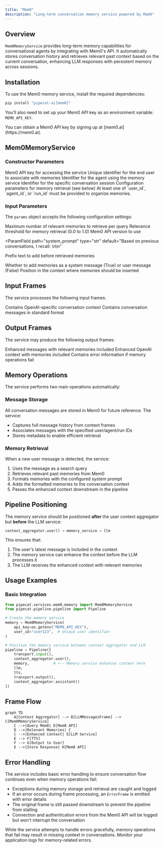 ```yaml
---
title: "Mem0"
description: "Long-term conversation memory service powered by Mem0"
---
```


## Overview

`Mem0MemoryService` provides long-term memory capabilities for conversational agents by integrating with Mem0's API. It automatically stores conversation history and retrieves relevant past context based on the current conversation, enhancing LLM responses with persistent memory across sessions.

## Installation

To use the Mem0 memory service, install the required dependencies:

```bash
pip install "pipecat-ai[mem0]"
```

You'll also need to set up your Mem0 API key as an environment variable: `MEM0_API_KEY`.

<Tip>
  You can obtain a Mem0 API key by signing up at [mem0.ai](https://mem0.ai).
</Tip>

## Mem0MemoryService

### Constructor Parameters

<ParamField path="api_key" type="str" required>
  Mem0 API key for accessing the service
</ParamField>

<ParamField path="user_id" type="str" optional>
  Unique identifier for the end user to associate with memories
</ParamField>

<ParamField path="agent_id" type="str" optional>
  Identifier for the agent using the memory service
</ParamField>

<ParamField path="run_id" type="str" optional>
  Identifier for the specific conversation session
</ParamField>

<ParamField path="params" type="InputParams" optional>
  Configuration parameters for memory retrieval (see below)
</ParamField>

<Tip>
  At least one of `user_id`, `agent_id`, or `run_id` must be provided to
  organize memories.
</Tip>

### Input Parameters

The `params` object accepts the following configuration settings:

<ParamField path="search_limit" type="int" default="10">
  Maximum number of relevant memories to retrieve per query
</ParamField>

<ParamField path="search_threshold" type="float" default="0.1">
  Relevance threshold for memory retrieval (0.0 to 1.0)
</ParamField>

<ParamField path="api_version" type="str" default="v2">
  Mem0 API version to use
</ParamField>

<ParamField
  path="system_prompt"
  type="str"
  default="Based on previous conversations, I recall: \n\n"
>
  Prefix text to add before retrieved memories
</ParamField>

<ParamField path="add_as_system_message" type="bool" default="True">
  Whether to add memories as a system message (True) or user message (False)
</ParamField>

<ParamField path="position" type="int" default="1">
  Position in the context where memories should be inserted
</ParamField>

## Input Frames

The service processes the following input frames:

<ParamField path="OpenAILLMContextFrame" type="Frame">
  Contains OpenAI-specific conversation context
</ParamField>

<ParamField path="LLMMessagesFrame" type="Frame">
  Contains conversation messages in standard format
</ParamField>

## Output Frames

The service may produce the following output frames:

<ParamField path="LLMMessagesFrame" type="Frame">
  Enhanced messages with relevant memories included
</ParamField>

<ParamField path="OpenAILLMContextFrame" type="Frame">
  Enhanced OpenAI context with memories included
</ParamField>

<ParamField path="ErrorFrame" type="Frame">
  Contains error information if memory operations fail
</ParamField>

## Memory Operations

The service performs two main operations automatically:

### Message Storage

All conversation messages are stored in Mem0 for future reference. The service:

- Captures full message history from context frames
- Associates messages with the specified user/agent/run IDs
- Stores metadata to enable efficient retrieval

### Memory Retrieval

When a new user message is detected, the service:

1. Uses the message as a search query
2. Retrieves relevant past memories from Mem0
3. Formats memories with the configured system prompt
4. Adds the formatted memories to the conversation context
5. Passes the enhanced context downstream in the pipeline

## Pipeline Positioning

The memory service should be positioned **after** the user context aggregator but **before** the LLM service:

```
context_aggregator.user() → memory_service → llm
```

This ensures that:

1. The user's latest message is included in the context
2. The memory service can enhance the context before the LLM processes it
3. The LLM receives the enhanced context with relevant memories

## Usage Examples

### Basic Integration

```python
from pipecat.services.mem0.memory import Mem0MemoryService
from pipecat.pipeline.pipeline import Pipeline

# Create the memory service
memory = Mem0MemoryService(
    api_key=os.getenv("MEM0_API_KEY"),
    user_id="user123",  # Unique user identifier
)

# Position the memory service between context aggregator and LLM
pipeline = Pipeline([
    transport.input(),
    context_aggregator.user(),
    memory,           # <-- Memory service enhances context here
    llm,
    tts,
    transport.output(),
    context_aggregator.assistant()
])
```

## Frame Flow

```mermaid
graph TD
    A[Context Aggregator] --> B[LLMMessagesFrame] --> C[Mem0MemoryService]
    C -->|Query Mem0| D[Mem0 API]
    D -->|Relevant Memories| C
    C -->|Enhanced Context| E[LLM Service]
    E --> F[TTS]
    F --> G[Output to User]
    E -->|Store Response| H[Mem0 API]
```

## Error Handling

The service includes basic error handling to ensure conversation flow continues even when memory operations fail:

- Exceptions during memory storage and retrieval are caught and logged
- If an error occurs during frame processing, an `ErrorFrame` is emitted with error details
- The original frame is still passed downstream to prevent the pipeline from stalling
- Connection and authentication errors from the Mem0 API will be logged but won't interrupt the conversation

<Warning>
  While the service attempts to handle errors gracefully, memory operations that
  fail may result in missing context in conversations. Monitor your application
  logs for memory-related errors.
</Warning>

